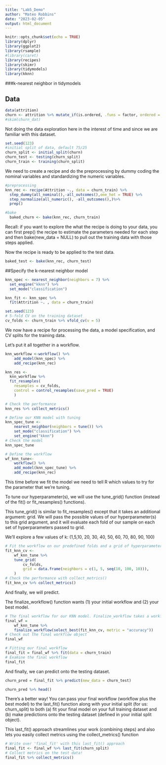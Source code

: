 ```yaml
---
title: "Lab5_Demo"
author: "Mateo Robbins"
date: "2023-02-05"
output: html_document
---
```


```r
knitr::opts_chunk$set(echo = TRUE)
library(dplyr)    
library(ggplot2)   
library(rsample)   
#library(caret)   
library(recipes)
library(skimr)
library(tidymodels)
library(kknn)
```

###k-nearest neighbor in tidymodels

## Data

```r
data(attrition)
churn <- attrition %>% mutate_if(is.ordered, .funs = factor, ordered = F) 
#skim(churn_dat)
```

Not doing the data exploration here in the interest of time and since we are familiar with this dataset.

```r
set.seed(123)
#initial split of data, default 75/25
churn_split <- initial_split(churn)
churn_test <- testing(churn_split)
churn_train <- training(churn_split)
```

We need to create a recipe and do the preprocessing by dummy coding the nominal variables and standardizing the numeric variables.

```r
#preprocessing
knn_rec <- recipe(Attrition ~., data = churn_train) %>%
  step_dummy(all_nominal(),-all_outcomes(),one_hot = TRUE) %>% 
  step_normalize(all_numeric(), -all_outcomes(),)%>%
  prep()

#bake 
  baked_churn <- bake(knn_rec, churn_train)
```

Recall: if you want to explore the what the recipe is doing to your data, you can first prep() the recipe to estimate the parameters needed for each step and then bake(new_data = NULL) to pull out the training data with those steps applied.

Now the recipe is ready to be applied to the test data.

```r
baked_test <- bake(knn_rec, churn_test)
```

##Specify the k-nearest neighbor model

```r
knn_spec <- nearest_neighbor(neighbors = 7) %>% 
  set_engine("kknn") %>% 
  set_mode("classification")
```

```r
knn_fit <- knn_spec %>% 
  fit(Attrition ~. , data = churn_train)
```

```r
set.seed(123)
# 5-fold CV on the training dataset
cv_folds <- churn_train %>% vfold_cv(v = 5)

```

We now have a recipe for processing the data, a model specification, and CV splits for the training data.

Let's put it all together in a workflow.

```r
knn_workflow <-workflow() %>%
    add_model(knn_spec) %>%
    add_recipe(knn_rec) 
```

```r
knn_res <- 
  knn_workflow %>% 
  fit_resamples(
    resamples = cv_folds, 
    control = control_resamples(save_pred = TRUE)
    ) 
```

```r
# Check the performance
knn_res %>% collect_metrics()
```


```r
# Define our KNN model with tuning
knn_spec_tune <-  
    nearest_neighbor(neighbors = tune()) %>%
    set_mode("classification") %>%
    set_engine("kknn")
# Check the model
knn_spec_tune
```

```r
# Define the workflow
wf_knn_tune<- 
    workflow() %>%
    add_model(knn_spec_tune) %>%
    add_recipe(knn_rec)
```

This time before we fit the model we need to tell R which values to try for the parameter that we're tuning.

To tune our hyperparameter(s), we will use the tune_grid() function (instead of the fit() or fit_resamples() functions).

This tune_grid() is similar to fit_resamples() except that it takes an additional argument: grid. We will pass the possible values of our hyperparameter(s) to this grid argument, and it will evaluate each fold of our sample on each set of hyperparameters passed to grid.

We'll explore a few values of k: (1,5,10, 20, 30, 40, 50, 60, 70, 80, 90, 100)
```r
# Fit the workflow on our predefined folds and a grid of hyperparameters
fit_knn_cv <- 
    wf_knn_tune %>%
    tune_grid(
        cv_folds,
        grid = data.frame(neighbors = c(1, 5, seq(10, 100, 10))),
    )
# Check the performance with collect_metrics()
fit_knn_cv %>% collect_metrics()
```

And finally, we will predict.

The finalize_workflow() function wants (1) your initial workflow and (2) your best model.

```r
# The final workflow for our KNN model. Finalize_workflow takes a workflow and a set of parameters.  In this case, that set is just the best value of k
final_wf =
    wf_knn_tune %>% 
    finalize_workflow(select_best(fit_knn_cv, metric = "accuracy"))
# Check out the final workflow object
final_wf
```

```r
# Fitting our final workflow
final_fit = final_wf %>% fit(data = churn_train)
# Examine the final workflow
final_fit
```

And finally, we can predict onto the testing dataset.

```r
churn_pred = final_fit %>% predict(new_data = churn_test)

churn_pred %>% head()
```

There's a better way! You can pass your final workflow (workflow plus the best model) to the last_fit() function along with your initial split (for us: churn_split) to both (a) fit your final model on your full training dataset and (b) make predictions onto the testing dataset (defined in your initial split object).

This last_fit() approach streamlines your work (combining steps) and also lets you easily collect metrics using the collect_metrics() function

```r
# Write over 'final_fit' with this last_fit() approach
final_fit <- final_wf %>% last_fit(churn_split)
# Collect metrics on the test data!
final_fit %>% collect_metrics()
```
